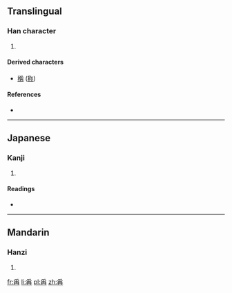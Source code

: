 {{also|尔}}
==Translingual==

===Han character===
{{Han char|rn=87|rad=爪|as=05|sn=9|four=|canj=月土月 (BGB)}}

# {{defn|Han|sort=爪05}}

====Derived characters====
* [[稱]] ([[称]])

====References====
* {{Han ref|kx=0689.030|dkj=19671|dj=1102.070|hdz=32032.050|uh=722F|ud=29231}}

----

==Japanese==

===Kanji===
{{ja-kanji|grade=|rs=爪05}}

# {{defn|lang=ja|sort=爪05}}

====Readings====
* {{ja-readings|on=[[しょう]] (shō)|kun=[[となへ]] (tonahe), [[あげる]] (ageru)}}

----

==Mandarin==

===Hanzi===
{{cmn-hanzi|pin=[[chēng]] ([[cheng1]])|wg=ch'eng<sup>1</sup>}}

# {{defn|lang=cmn|sort=爪05}}

[[fr:爯]]
[[li:爯]]
[[pl:爯]]
[[zh:爯]]